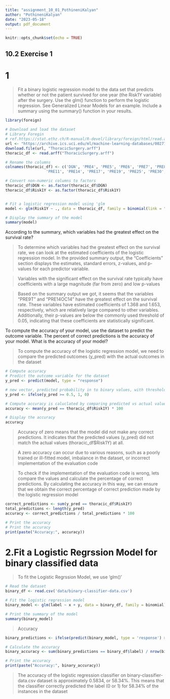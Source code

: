 ```yaml
---
title: "assignment_10_01_PothineniKalyan"
author: "PothineniKalyan"
date: "2023-05-18"
output: pdf_document
---
```


```r
knitr::opts_chunk$set(echo = TRUE)
```

## 10.2 Exercise 1

# 1

> Fit a binary logistic regression model to the data set that predicts whether or not the patient survived for one year (the Risk1Y variable) after the surgery. Use the glm() function to perform the logistic regression. See Generalized Linear Models for an example. Include a summary using the summary() function in your results.

```r
library(foreign)

# Download and load the dataset
# Library Foregin
# ref.https://stat.ethz.ch/R-manual/R-devel/library/foreign/html/read.arff.html
url <- "https://archive.ics.uci.edu/ml/machine-learning-databases/00277/ThoraricSurgery.arff"
download.file(url, "ThoracicSurgery.arff")
thoracic_df <- read.arff("ThoracicSurgery.arff")

# Rename the columns
colnames(thoracic_df) <- c('DGN', 'PRE4', 'PRE5', 'PRE6', 'PRE7', 'PRE8', 'PRE9', 'PRE10',
                  'PRE11', 'PRE14', 'PRE17', 'PRE19', 'PRE25', 'PRE30', 'PRE32', 'AGE', 'Risk1Y')

# Convert non-numeric columns to factors
thoracic_df$DGN <- as.factor(thoracic_df$DGN)
thoracic_df$Risk1Y <- as.factor(thoracic_df$Risk1Y)


# Fit a logistic regression model using 'glm
model <- glm(Risk1Y ~ ., data = thoracic_df, family = binomial(link = "logit"))

# Display the summary of the model
summary(model)

```

According to the summary, which variables had the greatest effect on the survival rate?

> To determine which variables had the greatest effect on the survival rate, we can look at the estimated coefficients of the logistic regression model. In the provided summary output, the "Coefficients" section displays the estimates, standard errors, z-values, and p-values for each predictor variable.

> Variables with the significant effect on the survival rate typically have coefficients with a large magnitude (far from zero) and low p-values 

> Based on the summary output we got, it seems that the variables "PRE9T" and "PRE14OC14" have the greatest effect on the survival rate. These variables have estimated coefficients of 1.368 and 1.653, respectively, which are relatively large compared to other variables. Additionally, their p-values are below the commonly used threshold of 0.05, indicating that these coefficients are statistically significant.

To compute the accuracy of your model, use the dataset to predict the outcome variable. The percent of correct predictions is the accuracy of your model. What is the accuracy of your model?

> To compute the accuracy of the logistic regression model, we need to compare the predicted outcomes (y_pred) with the actual outcomes in the dataset


```r
# Compute accuracy
# Predict the outcome variable for the dataset
y_pred <- predict(model, type = "response")

# new vector, predicted probability in to binary values, with threshold of 0.5
y_pred <- ifelse(y_pred >= 0.5, 1, 0)

# Compute accuracy is caluclated by comparing predicted vs actual values
accuracy <- mean(y_pred == thoracic_df$Risk1Y) * 100

# Display the accuracy
accuracy
```
> Accuracy of zero means that the model did not make any correct predictions. It indicates that the predicted values (y_pred) did not match the actual values (thoracic_df$Risk1Y) at all.

> A zero accuracy can occur due to various reasons, such as a poorly trained or ill-fitted model, imbalance in the dataset, or incorrect implementation of the evaluation code

> To check if the implementation of the evaluation code is wrong, lets compare the values and calculate the percentage of correct predictions. By calculating the accuracy in this way, we can ensure that we obtain the correct percentage of correct prediction made by the logistic regression model

```r
correct_predictions <- sum(y_pred == thoracic_df$Risk1Y)
total_predictions <- length(y_pred)
accuracy <- correct_predictions / total_predictions * 100

# Print the accuracy
# Print the accuracy
print(paste("Accuracy:", accuracy))
```

# 2.Fit a Logistic Regrssion Model for binary classified data

> To fit the Logistic Regrssion Model, we use 'glm()'

```r
# Read the dataset
binary_df <- read.csv('data/binary-classifier-data.csv')

# Fit the logistic regression model
binary_model <- glm(label ~ x + y, data = binary_df, family = binomial)

# Print the summary of the model
summary(binary_model)
```

> Accuracy

```r
binary_predictions <- ifelse(predict(binary_model, type = 'response') >= 0.5, 1, 0)

# Calculate the accuracy
binary_accuracy <- sum(binary_predictions == binary_df$label) / nrow(binary_df)

# Print the accuracy
print(paste("Accuracy:", binary_accuracy))
```
> The accuracy of the logistic regression classifier on binary-classifier-data.csv dataset is approximately 0.5834, or 58.34%. This means that the classifier correctly predicted the label (0 or 1) for 58.34% of the instances in the dataset
